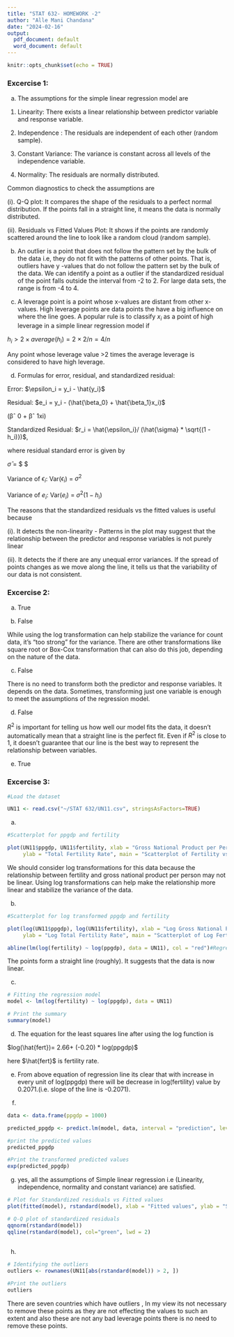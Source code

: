---
title: "STAT 632- HOMEWORK -2"
author: "Alle Mani Chandana"
date: "2024-02-16"
output:
  pdf_document: default
  word_document: default
---

```{r setup, include=FALSE}
knitr::opts_chunk$set(echo = TRUE)
```

### Excercise 1:

a)  The assumptions for the simple linear regression model are

1.  Linearity: There exists a linear relationship between predictor variable and response variable.

2.  Independence : The residuals are independent of each other (random sample).

3.  Constant Variance: The variance is constant across all levels of the independence variable.

4.  Normality: The residuals are normally distributed.

Common diagnostics to check the assumptions are

(i). Q-Q plot: It compares the shape of the residuals to a perfect normal distribution. If the points fall in a straight line, it means the data is normally distributed.

(ii). Residuals vs Fitted Values Plot: It shows if the points are randomly scattered around the line to look like a random cloud (random sample).

b)  An outlier is a point that does not follow the pattern set by the bulk of the data i.e, they do not fit with the patterns of other points. That is, outliers have y -values that do not follow the pattern set by the bulk of the data. We can identify a point as a outlier if the standardized residual of the point falls outside the interval from -2 to 2. For large data sets, the range is from -4 to 4.

c)  A leverage point is a point whose x-values are distant from other x-values. High leverage points are data points the have a big influence on where the line goes. A popular rule is to classify $x_i$ as a point of high leverage in a simple linear regression model if

$h_i > 2 × average(h_i ) = 2 × 2/n = 4/n$

Any point whose leverage value >2 times the average leverage is considered to have high leverage.

d)  Formulas for error, residual, and standardized residual:

Error: $\epsilon_i = y_i - \hat{y_i}$

Residual: $e_i = y_i - (\hat{\beta_0} + \hat{\beta_1}x_i)$

(βˆ
0 + βˆ
1xi)

Standardized Residual: $r_i = \hat{\epsilon_i}/ (\hat{\sigma} * \sqrt{(1 - h_i)})$,

where residual standard error is given by 

$\hat{\sigma}$ = $\sqrt{1/(n-2) \sum i=1 to n \hat{e_i}^2} $

Variance of $\epsilon_i$: Var($\epsilon_i$) = $\sigma^2$

Variance of $e_i$: Var($e_i$) = $\sigma^2(1 - h_{i})$

The reasons that the standardized residuals vs the fitted values is useful because

(i). It detects the non-linearity - Patterns in the plot may suggest that the relationship between the predictor and response variables is not purely linear

(ii). It detects the if there are any unequal error variances. If the spread of points changes as we move along the line, it tells us that the variability of our data is not consistent.


### Excercise 2:

a) True

b) False

While using the log transformation can help stabilize the variance for count data, it's "too strong" for the variance. There are other transformations like square root or Box-Cox transformation that can also do this job, depending on the nature of the data.

c) False

There is no need to transform both the predictor and response variables. It depends on the data. Sometimes, transforming just one variable is enough to meet the assumptions of the regression model.

d) False

$R^2$ is important for telling us how well our model fits the data, it doesn't automatically mean that a straight line is the perfect fit. Even if $R^2$ is close to 1, it doesn't guarantee that our line is the best way to represent the relationship between variables.

e) True

### Excercise 3:

```{r}
#Load the dataset

UN11 <- read.csv("~/STAT 632/UN11.csv", stringsAsFactors=TRUE)
```

a)

```{r}

#Scatterplot for ppgdp and fertility

plot(UN11$ppgdp, UN11$fertility, xlab = "Gross National Product per Person",
     ylab = "Total Fertility Rate", main = "Scatterplot of Fertility vs. GDP", col = "skyblue")

```

We should consider log transformations for this data because the relationship between fertility and gross national product per person may not be linear. Using log transformations can help make the relationship more linear and stabilize the variance of the data.

b)

```{r}

#Scatterplot for log transformed ppgdp and fertility 

plot(log(UN11$ppgdp), log(UN11$fertility), xlab = "Log Gross National Product per Person",
     ylab = "Log Total Fertility Rate", main = "Scatterplot of Log Fertility vs. Log GDP", col = "skyblue")

abline(lm(log(fertility) ~ log(ppgdp), data = UN11), col = "red")#Regression Line


```

The points form a straight line (roughly). It suggests that the data is now linear.

c)

```{r}

# Fitting the regression model
model <- lm(log(fertility) ~ log(ppgdp), data = UN11)

# Print the summary
summary(model)


```

d) The equation for the least squares line after using the log function is 

$log(\hat{fert})= 2.66+ (-0.20) * log(ppgdp)$

here $\hat{fert}$ is fertility rate.

e) From above equation of regression line its clear that with increase in every unit of log(ppgdp) there will be decrease in log(fertility) value by 0.2071.(i.e. slope of the line is -0.2071).

f) 

```{r}

data <- data.frame(ppgdp = 1000)

predicted_ppgdp <- predict.lm(model, data, interval = "prediction", level = 0.95)

#print the predicted values
predicted_ppgdp

#Print the transformed predicted values
exp(predicted_ppgdp)

```

g) yes, all the assumptions of Simple linear regression i.e (Linearity, independence, normality and constant variance) are satisfied.


```{r}

# Plot for Standardized residuals vs Fitted values
plot(fitted(model), rstandard(model), xlab = "Fitted values", ylab = "Standardized values", main = "Standardized Residuals vs Fitted Values", col = "blue")

# Q-Q plot of standardized residuals
qqnorm(rstandard(model))
qqline(rstandard(model), col="green", lwd = 2)
              


```

h) 

```{r}

# Identifying the outliers
outliers <- rownames(UN11[abs(rstandard(model)) > 2, ])

#Print the outliers
outliers

```

There are seven countries which have outliers , In my view its not necessary to remove these points as they are not effecting the values to such an extent and also these are not any bad leverage points there is no need to remove these points.

